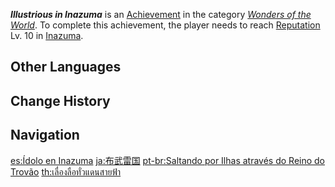 {{Achievement Infobox
|id           = 80092
|order id     = 1026
|category     = Wonders of the World
|description  = Reach [[Reputation]] Lv. 10 in [[Inazuma]].
|requirements = 
|primogems    = 20
|tracking     = 
|hidden       = 1
|topic        = Reputation
|type         = Exploration
}}
'''''Illustrious in Inazuma''''' is an [[Achievement]] in the category ''[[Wonders of the World]]''. To complete this achievement, the player needs to reach [[Reputation]] Lv. 10 in [[Inazuma]].
<!--
==Trivia==

==Video Guides==
{{EVT
|video1   = 
|caption1 = 
}}
-->
==Other Languages==
{{Other Languages
|en      = Illustrious in Inazuma
|zhs     = 布武雷国
|zhs_rm  = Bù Wǔ Léi Guó
|zht     = 布武雷國
|zht_rm  = Bù Wǔ Léi Guó
|zh_tl   = 
|ja      = 布武雷国
|ja_rm   = Fubu Raikoku{{Assumed}}
|ja_tl   = Striding Thunder Country
|ko      = 번개 나라의 걸출한 여행자
|ko_rm   = Beongae Nara-ui Geolchulhan Yeohaengja
|ko_tl   = Prominent Traveler in Lightning Country
|es      = Ídolo en Inazuma
|es_tl   = Idol in Inazuma
|fr      = Idole à Inazuma
|fr_tl   = Idol in Inazuma
|ru      = По островам царства грома
|ru_tl   = By the Islands of the Kingdom of Thunder
|th      = เลื่องลือทั่วแดนสายฟ้า
|th_rm   = 
|th_tl   = 
|vi      = Vương Quốc Sấm Sét
|vi_tl   = Thunder Kingdom
|de      = Von Insel zu Insel
|de_tl   = From Island To Island
|id      = Idola Inazuma
|id_tl   = Inazuma's Idol
|pt      = Saltando por Ilhas através do Reino do Trovão
|pt_tl   = Hopping Across Islands Through the Thunder Kingdom
|tr      = Inazuma'nın Göz Bebeği
|tr_tl   = Inazuma's Pupil
|it      = Idolo di Inazuma
|it_tl   = 
}}

==Change History==
{{Change History|2.0}}
<!--
==References==
{{Reflist}}
-->
==Navigation==
{{Achievement Navbox|Wonders of the World|Exploration}}

[[es:Ídolo en Inazuma]]
[[ja:布武雷国]]
[[pt-br:Saltando por Ilhas através do Reino do Trovão]]
[[th:เลื่องลือทั่วแดนสายฟ้า]]